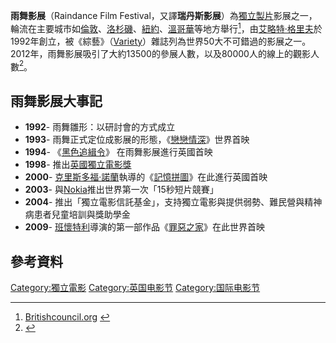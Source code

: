 {{Infobox film festival
| name           = 雨舞影展<br/>{{lang|en|Raindance Film Festival}}
| logo           = 
| logo_alt       =
| logo_size      = 
| image          = 
| image_alt      =
| image_size     = 
| caption        = 
| opening        = 
| closing        = 
| location       = [[倫敦|倫敦]]、[[紐約|紐約]]、[[溫哥華|溫哥華]]、[[蒙特婁|蒙特婁]]、[[多倫多|多倫多]]、[[柏林|柏林]]、[[布達佩斯|布達佩斯]]、[[布魯塞爾|布魯塞爾]] 
| founded        = 1992年
| awardsreceived = 
| awards         = 
| films          = 
| directors      = 
| producers      = 
| writers        = 
| starring       = 
| host           = 
| number         = 
| date           =
| language       = 
| website        = http://www.raindance.org
| chronology     = 
| preceded_by    = 
| followed_by    = 
}}

'''雨舞影展'''（Raindance Film Festival，又譯'''瑞丹斯影展'''）為[[獨立製片|獨立製片]]影展之一，輪流在主要城市如[[倫敦|倫敦]]、[[洛杉磯|洛杉磯]]、[[紐約|紐約]]、[[溫哥華|溫哥華]]等地方舉行<ref>[http://www.britishcouncil.org/canada-arts-and-culture-film-and-television-film-tv-and-video-festivals.htm Britishcouncil.org] {{webarchive|url=https://web.archive.org/web/20100227080334/http://www.britishcouncil.org/canada-arts-and-culture-film-and-television-film-tv-and-video-festivals.htm |date=2010-02-27 }}</ref>，由[[艾略特·格里夫|艾略特·格里夫]]於1992年創立，被《綜藝》（[http://variety.com/ Variety]）雜誌列為世界50大不可錯過的影展之一。2012年，雨舞影展吸引了大約13500的參展人數，以及80000人的線上的觀影人數<ref name=Raindance>{{cite web|title=Raindance Sponsorships|url=http://www.raindance.org/sponsorships/|deadurl=yes|archiveurl=https://web.archive.org/web/20130521051444/http://www.raindance.org/sponsorships|archivedate=2013-05-21}}</ref>。

== 雨舞影展大事記 ==
*'''1992'''- 雨舞雛形：以研討會的方式成立
*'''1993'''- 雨舞正式定位成影展的形態，《[[戀戀情深|戀戀情深]]》世界首映 
*'''1994'''- 《[[黑色追緝令|黑色追緝令]]》 在雨舞影展進行英國首映
*'''1998'''- 推出[[英國獨立電影獎|英國獨立電影獎]]
*'''2000'''- [[克里斯多福·諾蘭|克里斯多福·諾蘭]]執導的《[[記憶拼圖|記憶拼圖]]》在此進行英國首映
*'''2003'''- 與[[Nokia|Nokia]]推出世界第一次「15秒短片競賽」
*'''2004'''- 推出「獨立電影信託基金」，支持獨立電影與提供弱勢、難民營與精神病患者兒童培訓與獎助學金
*'''2009'''- [[班懷特利|班懷特利]]導演的第一部作品《[[罪惡之家|罪惡之家]]》在此世界首映

==參考資料==
{{reflist}}

{{stub}}


[[Category:獨立電影|Category:獨立電影]]
[[Category:英国电影节|Category:英国电影节]]
[[Category:国际电影节|Category:国际电影节]]